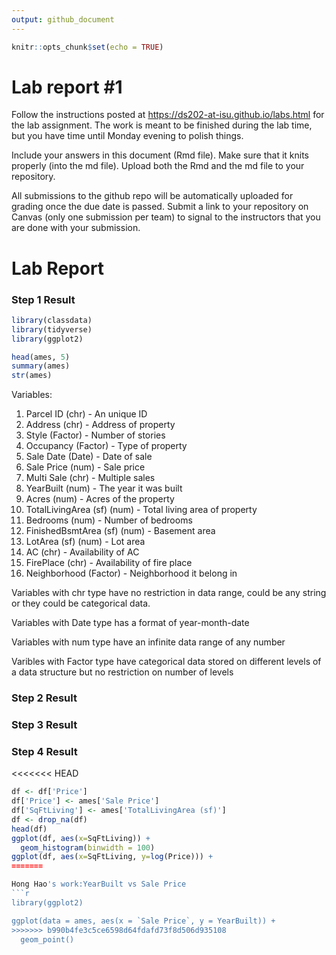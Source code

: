 ```yaml
---
output: github_document
---
```


<!-- README.md is generated from README.Rmd. Please edit the README.Rmd file -->

```r
knitr::opts_chunk$set(echo = TRUE)
```

# Lab report #1

Follow the instructions posted at <https://ds202-at-isu.github.io/labs.html> for the lab assignment. The work is meant to be finished during the lab time, but you have time until Monday evening to polish things.

Include your answers in this document (Rmd file). Make sure that it knits properly (into the md file). Upload both the Rmd and the md file to your repository.

All submissions to the github repo will be automatically uploaded for grading once the due date is passed. Submit a link to your repository on Canvas (only one submission per team) to signal to the instructors that you are done with your submission.

# Lab Report

### Step 1 Result

```r
library(classdata)
library(tidyverse)
library(ggplot2)

head(ames, 5)
summary(ames)
str(ames)
```

Variables:

1. Parcel ID (chr) - An unique ID
2. Address (chr) - Address of property
3. Style (Factor) - Number of stories
4. Occupancy (Factor) - Type of property
5. Sale Date (Date) - Date of sale
6. Sale Price (num) - Sale price
7. Multi Sale (chr) - Multiple sales
8. YearBuilt (num) - The year it was built
9. Acres (num) - Acres of the property
10. TotalLivingArea (sf) (num) - Total living area of property
11. Bedrooms (num) - Number of bedrooms
12. FinishedBsmtArea (sf) (num) - Basement area
13. LotArea (sf) (num) - Lot area
14. AC (chr) - Availability of AC
15. FirePlace (chr) - Availability of fire place
16. Neighborhood (Factor) - Neighborhood it belong in

Variables with chr type have no restriction in data range, could be any string or they could be categorical data.

Variables with Date type has a format of year-month-date

Variables with num type have an infinite data range of any number

Varibles with Factor type have categorical data stored on different levels of a data structure but no restriction on number of levels

### Step 2 Result

### Step 3 Result

### Step 4 Result
<<<<<<< HEAD
``` r
df <- df['Price']
df['Price'] <- ames['Sale Price']
df['SqFtLiving'] <- ames['TotalLivingArea (sf)']
df <- drop_na(df)
head(df)
ggplot(df, aes(x=SqFtLiving)) +
  geom_histogram(binwidth = 100)
ggplot(df, aes(x=SqFtLiving, y=log(Price))) +
=======

Hong Hao's work:YearBuilt vs Sale Price
```r
library(ggplot2)

ggplot(data = ames, aes(x = `Sale Price`, y = YearBuilt)) +
>>>>>>> b990b4fe3c5ce6598d64fdafd73f8d506d935108
  geom_point()
```
